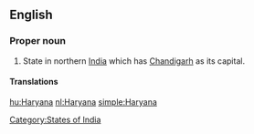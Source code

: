 ==English==

===Proper noun===
{{en-proper noun}}

#State in northern [[India]] which has [[Chandigarh]] as its capital.

====Translations====
{{trans-top|state}}
{{trans-mid}}
{{trans-bottom}}

[[Category:States of India]]

[[hu:Haryana]]
[[nl:Haryana]]
[[simple:Haryana]]
